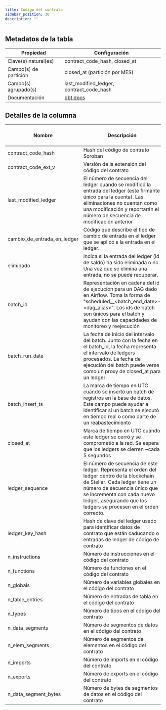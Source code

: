 ```yaml
---
title: Código del contrato
sidebar_position: 30
description: ""
---
```


<div className="scoped-data-dictionary-table">

## Metadatos de la tabla

| Propiedad             | Configuración                                                                                                |
| --------------------- | ------------------------------------------------------------------------------------------------------------ |
| Clave(s) natural(es)  | contract_code_hash, closed_at                                                                                |
| Campo(s) de partición | closed_at (partición por MES)                                                                                |
| Campo(s) agrupado(s)  | last_modified_ledger, contract_code_hash                                                                     |
| Documentación         | [dbt docs](http://www.stellar-dbt-docs.com/#!/source/source.stellar_dbt_public.crypto_stellar.contract_code) |

## Detalles de la columna

| Nombre                      | Descripción                                                                                                                                                                                                                                                    | Tipo de dato    | Valores de dominio | ¿Requerido? | Notas |
| --------------------------- | -------------------------------------------------------------------------------------------------------------------------------------------------------------------------------------------------------------------------------------------------------------- | --------------- | ------------------ | ----------- | ----- |
| contract_code_hash          | Hash del código de contrato Soroban                                                                                                                                                                                                                            | cadena          |                    | Sí          |       |
| contract_code_ext_v         | Versión de la extensión del código del contrato                                                                                                                                                                                                                | entero          |                    |             |       |
| last_modified_ledger        | El número de secuencia del ledger cuando se modificó la entrada del ledger (este firmante único para la cuenta). Las eliminaciones no cuentan como una modificación y reportarán el número de secuencia de modificación anterior                               | entero          |                    | Sí          |       |
| cambio_de_entrada_en_ledger | Código que describe el tipo de cambio de entrada en el ledger que se aplicó a la entrada en el ledger.                                                                                                                                                         | entero          |                    | Sí          |       |
| eliminado                   | Indica si la entrada del ledger (id de saldo) ha sido eliminada o no. Una vez que se elimina una entrada, no se puede recuperar.                                                                                                                               | booleano        |                    | Sí          |       |
| batch_id                    | Representación en cadena del id de ejecución para un DAG dado en Airflow. Toma la forma de "scheduled\_\_\<batch_end_date>-\<dag_alias>". Los ids de batch son únicos para el batch y ayudan con las capacidades de monitoreo y reejecución                    | cadena          |                    | Sí          |       |
| batch_run_date              | La fecha de inicio del intervalo del batch. Junto con la fecha en el batch_id, la fecha representa el intervalo de ledgers procesados. La fecha de ejecución del batch puede verse como un proxy de closed_at para un ledger.                                  | fecha y hora    |                    | Sí          |       |
| batch_insert_ts             | La marca de tiempo en UTC cuando se insertó un batch de registros en la base de datos. Este campo puede ayudar a identificar si un batch se ejecutó en tiempo real o como parte de un reabastecimiento                                                         | marca de tiempo |                    | Sí          |       |
| closed_at                   | Marca de tiempo en UTC cuando este ledger se cerró y se comprometió a la red. Se espera que los ledgers se cierren ~cada 5 segundos                                                                                                                            | marca de tiempo |                    | Sí          |       |
| ledger_sequence             | El número de secuencia de este ledger. Representa el orden del ledger dentro de la blockchain de Stellar. Cada ledger tiene un número de secuencia único que se incrementa con cada nuevo ledger, asegurando que los ledgers se procesen en el orden correcto. | entero          |                    | Sí          |       |
| ledger_key_hash             | Hash de clave del ledger usado para identificar datos de contrato que están caducando o entradas de ledger de código de contrato                                                                                                                               | cadena          |                    | Sí          |       |
| n_instructions              | Número de instrucciones en el código del contrato                                                                                                                                                                                                              | entero          |                    |             |       |
| n_functions                 | Número de funciones en el código del contrato                                                                                                                                                                                                                  | entero          |                    |             |       |
| n_globals                   | Número de variables globales en el código del contrato                                                                                                                                                                                                         | entero          |                    |             |       |
| n_table_entries             | Número de entradas de tabla en el código del contrato                                                                                                                                                                                                          | entero          |                    |             |       |
| n_types                     | Número de tipos en el código del contrato                                                                                                                                                                                                                      | entero          |                    |             |       |
| n_data_segments             | Número de segmentos de datos en el código del contrato                                                                                                                                                                                                         | entero          |                    |             |       |
| n_elem_segments             | Número de segmentos de elementos en el código del contrato                                                                                                                                                                                                     | entero          |                    |             |       |
| n_imports                   | Número de imports en el código del contrato                                                                                                                                                                                                                    | entero          |                    |             |       |
| n_exports                   | Número de exports en el código del contrato                                                                                                                                                                                                                    | entero          |                    |             |       |
| n_data_segment_bytes        | Número de bytes de segmentos de datos en el código del contrato                                                                                                                                                                                                | entero          |                    |             |       |

</div>
